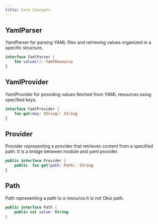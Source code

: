 ```yaml
---
title: Core Concepts
---
```


## YamlParser

YamlParser for parsing YAML files and retrieving values organized in a specific structure.

```kt
interface YamlParser {
    fun values(): YamlResource
}

```
## YamlProvider

YamlProvider for providing values fetched from YAML resources using specified keys.

```kt
interface YamlProvider {
    fun get(key: String): String
}
```

## Provider

Provider representing a provider that retrieves content from a specified path. It is a bridge between module and yaml provider.

```kt
public interface Provider {
    public  fun get(path: Path): String
}

```
## Path

Path representing a path to a resource.It is not Okio path.

```kt
public interface Path {
    public val value: String
}

```
